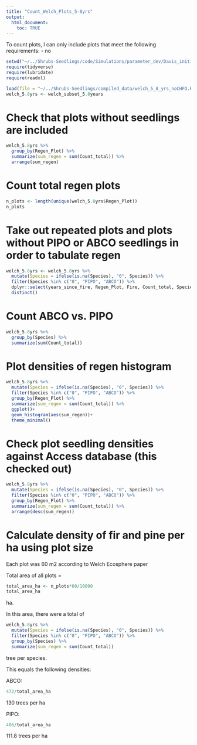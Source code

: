 ```yaml
---
title: "Count_Welch_Plots_5-8yrs"
output: 
  html_document:
    toc: TRUE
---
```


To count plots, I can only include plots that meet the following requirements:
- no 

```r
setwd("~/../Shrubs-Seedlings/code/Simulations/parameter_dev/Davis_initialization/")
require(tidyverse)
require(lubridate)
require(readxl)
```

```r
load(file = "~/../Shrubs-Seedlings/compiled_data/welch_5_8_yrs_noCHFO.Rdata")
welch_5.8yrs <- welch_subset_5.8years
```

# Check that plots without seedlings are included
```r
welch_5.8yrs %>% 
  group_by(Regen_Plot) %>% 
  summarize(sum_regen = sum(Count_total)) %>% 
  arrange(sum_regen)
```

# Count total regen plots
```r
n_plots <- length(unique(welch_5.8yrs$Regen_Plot))
n_plots
```

# Take out repeated plots and plots without PIPO or ABCO seedlings in order to tabulate regen
```r
welch_5.8yrs <- welch_5.8yrs %>% 
  mutate(Species = ifelse(is.na(Species), "0", Species)) %>% 
  filter(Species %in% c("0", "PIPO", "ABCO")) %>% 
  dplyr::select(years_since_fire, Regen_Plot, Fire, Count_total, Species) %>% 
  distinct()
```

# Count ABCO vs. PIPO
```r
welch_5.8yrs %>% 
  group_by(Species) %>% 
  summarize(sum(Count_total))
```

# Plot densities of regen histogram
```r
welch_5.8yrs %>% 
  mutate(Species = ifelse(is.na(Species), "0", Species)) %>% 
  filter(Species %in% c("0", "PIPO", "ABCO")) %>% 
  group_by(Regen_Plot) %>% 
  summarize(sum_regen = sum(Count_total)) %>% 
  ggplot()+
  geom_histogram(aes(sum_regen))+
  theme_minimal()
```

# Check plot seedling densities against Access database (this checked out) 
```r
welch_5.8yrs %>% 
  mutate(Species = ifelse(is.na(Species), "0", Species)) %>% 
  filter(Species %in% c("0", "PIPO", "ABCO")) %>% 
  group_by(Regen_Plot) %>% 
  summarize(sum_regen = sum(Count_total)) %>% 
  arrange(desc(sum_regen))
```

# Calculate density of fir and pine per ha using plot size

Each plot was 60 m2 according to Welch Ecosphere paper

Total area of all plots = 
```r
total_area_ha <- n_plots*60/10000
total_area_ha
```
ha.

In this area, there were a total of 
```r
welch_5.8yrs %>% 
  mutate(Species = ifelse(is.na(Species), "0", Species)) %>% 
  filter(Species %in% c("0", "PIPO", "ABCO")) %>% 
  group_by(Species) %>% 
  summarize(sum_regen = sum(Count_total)) 
```
tree per species.

This equals the following densities:

ABCO: 
```r
472/total_area_ha
```
130 trees per ha


PIPO:
```r
406/total_area_ha
```
111.8 trees per ha
